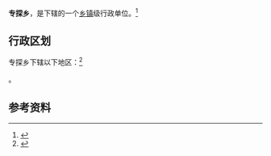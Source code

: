 {{中国乡级行政区|41/17/21/210/000}}

'''专探乡'''，是{{PRC admin/fullname|41/17/21/210/000|3}}下辖的一个[[乡镇|乡镇]]级行政单位。<ref>{{PRC admin/ref sgc|{{PRC admin/parent|41/17/21/210/000}}}}</ref>

== 行政区划 ==

专探乡下辖以下地区：<ref>{{PRC admin/ref sgc|41/17/21/210/000}}</ref>

{{PRC admin/children|41/17/21/210/000}}。

== 参考资料 ==

{{reflist}}

{{PRC admin/navcat|41/17/21/210/000}}
{{河南行政区划小作品}}